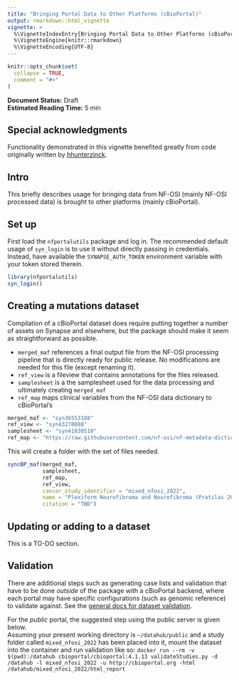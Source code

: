 ```yaml
---
title: "Bringing Portal Data to Other Platforms (cBioPortal)"
output: rmarkdown::html_vignette
vignette: >
  %\VignetteIndexEntry{Bringing Portal Data to Other Platforms (cBioPortal)}
  %\VignetteEngine{knitr::rmarkdown}
  %\VignetteEncoding{UTF-8}
---
```


```r
knitr::opts_chunk$set(
  collapse = TRUE,
  comment = "#>"
)
```

**Document Status:** Draft  
**Estimated Reading Time:** 5 min

## Special acknowledgments 

Functionality demonstrated in this vignette benefited greatly from code originally written by [hhunterzinck](https://github.com/hhunterzinck). 

## Intro

This briefly describes usage for bringing data from NF-OSI (mainly NF-OSI processed data) is brought to other platforms (mainly cBioPortal). 

## Set up

First load the `nfportalutils` package and log in. 
The recommended default usage of `syn_login` is to use it without directly passing in credentials. 
Instead, have available the `SYNAPSE_AUTH_TOKEN` environment variable with your token stored therein. 
```r
library(nfportalutils)
syn_login()
```

## Creating a mutations dataset

Compilation of a cBioPortal dataset does require putting together a number of assets on Synapse and elsewhere, but the package should make it seem as straightforward as possible.

- `merged_maf` references a final output file from the NF-OSI processing pipeline that is directly ready for public release. No modifications are needed for this file (except renaming it).
- `ref_view` is a fileview that contains annotations for the files released.
- `samplesheet` is a the samplesheet used for the data processing and ultimately creating `merged_maf`
- `ref_map` maps clinical variables from the NF-OSI data dictionary to cBioPortal's

```r
merged_maf <- "syn36553188"
ref_view <- "syn43278088"
samplesheet <- "syn41830510"
ref_map <- "https://raw.githubusercontent.com/nf-osi/nf-metadata-dictionary/main/mappings/cBioPortal.yaml"
```


This will create a folder with the set of files needed.
```r

syncBP_maf(merged_maf,
           samplesheet,
           ref_map,
           ref_view,
           cancer_study_identifier = "mixed_nfosi_2022",
           name = "Plexiform Neurofibroma and Neurofibroma (Pratilas 2022)",
           citation = "TBD")
```

## Updating or adding to a dataset

This is a TO-DO section.

## Validation

There are additional steps such as generating case lists and validation that have to be done _outside_ of the package with a cBioPortal backend, where each portal may have specific configurations (such as genomic reference) to validate against.
See the [general docs for dataset validation](https://docs.cbioportal.org/using-the-dataset-validator/).

For the _public_ portal, the suggested step using the public server is given below.  
Assuming your present working directory is `~/datahub/public` and a study folder called `mixed_nfosi_2022` has been placed into it, mount the dataset into the container and run validation like so:
`docker run --rm -v $(pwd):/datahub cbioportal/cbioportal:4.1.13 validateStudies.py -d /datahub -l mixed_nfosi_2022 -u http://cbioportal.org -html /datahub/mixed_nfosi_2022/html_report`

 